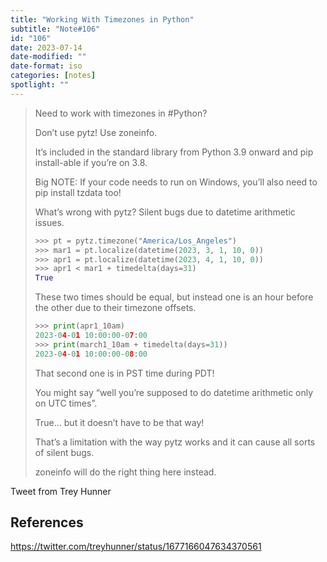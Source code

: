 ```yaml
---
title: "Working With Timezones in Python"
subtitle: "Note#106"
id: "106"
date: 2023-07-14
date-modified: ""
date-format: iso
categories: [notes]
spotlight: ""
---
```

> Need to work with timezones in #Python?
>
> Don't use pytz! Use zoneinfo.
>
> It's included in the standard library from Python 3.9 onward and pip install-able if you're on 3.8.
>
> Big NOTE: If your code needs to run on Windows, you'll also need to pip install tzdata too!
>
> What's wrong with pytz? Silent bugs due to datetime arithmetic issues.
>
> ```python
> >>> pt = pytz.timezone("America/Los_Angeles")
> >>> mar1 = pt.localize(datetime(2023, 3, 1, 10, 0))
> >>> apr1 = pt.localize(datetime(2023, 4, 1, 10, 0))
> >>> apr1 < mar1 + timedelta(days=31)
> True
> ```
>
> These two times should be equal, but instead one is an hour before the other due to their timezone offsets.
>
> ```python
> >>> print(apr1_10am)
> 2023-04-01 10:00:00-07:00
> >>> print(march1_10am + timedelta(days=31))
> 2023-04-01 10:00:00-08:00
> ```
>
> That second one is in PST time during PDT!
>
> You might say "well you're supposed to do datetime arithmetic only on UTC times".
>
> True... but it doesn't have to be that way!
>
> That's a limitation with the way pytz works and it can cause all sorts of silent bugs.
>
> zoneinfo will do the right thing here instead.

Tweet from Trey Hunner

## References

<https://twitter.com/treyhunner/status/1677166047634370561>
